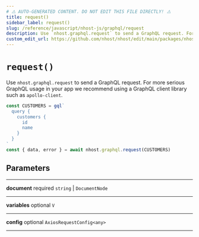 ```yaml
---
# ⚠️ AUTO-GENERATED CONTENT. DO NOT EDIT THIS FILE DIRECTLY! ⚠️
title: request()
sidebar_label: request()
slug: /reference/javascript/nhost-js/graphql/request
description: Use `nhost.graphql.request` to send a GraphQL request. For more serious GraphQL usage in your app we recommend using a GraphQL client library such as `apollo-client`.
custom_edit_url: https://github.com/nhost/nhost/edit/main/packages/nhost-js/src/clients/graphql.ts#L47
---
```


# `request()`

Use `nhost.graphql.request` to send a GraphQL request. For more serious GraphQL usage in your app we recommend using a GraphQL client library such as `apollo-client`.

```ts
const CUSTOMERS = gql`
  query {
    customers {
      id
      name
    }
  }
`
const { data, error } = await nhost.graphql.request(CUSTOMERS)
```

## Parameters

---

**<span className="parameter-name">document</span>** <span className="optional-status">required</span> `string` | `DocumentNode`

---

**<span className="parameter-name">variables</span>** <span className="optional-status">optional</span> `V`

---

**<span className="parameter-name">config</span>** <span className="optional-status">optional</span> `AxiosRequestConfig<any>`

---
